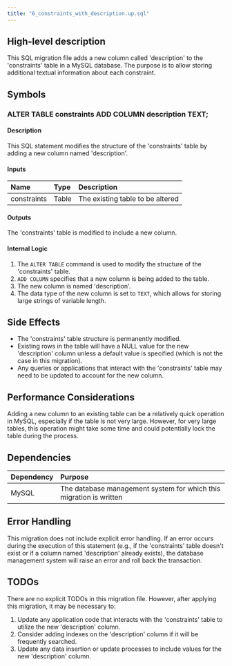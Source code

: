 ```yaml
---
title: "6_constraints_with_description.up.sql"
---
```


## High-level description
This SQL migration file adds a new column called 'description' to the 'constraints' table in a MySQL database. The purpose is to allow storing additional textual information about each constraint.

## Symbols

### ALTER TABLE constraints ADD COLUMN description TEXT;
#### Description
This SQL statement modifies the structure of the 'constraints' table by adding a new column named 'description'.

#### Inputs
| Name | Type | Description |
|:-----|:-----|:------------|
| constraints | Table | The existing table to be altered |

#### Outputs
The 'constraints' table is modified to include a new column.

#### Internal Logic
1. The `ALTER TABLE` command is used to modify the structure of the 'constraints' table.
2. `ADD COLUMN` specifies that a new column is being added to the table.
3. The new column is named 'description'.
4. The data type of the new column is set to `TEXT`, which allows for storing large strings of variable length.

## Side Effects
- The 'constraints' table structure is permanently modified.
- Existing rows in the table will have a NULL value for the new 'description' column unless a default value is specified (which is not the case in this migration).
- Any queries or applications that interact with the 'constraints' table may need to be updated to account for the new column.

## Performance Considerations
Adding a new column to an existing table can be a relatively quick operation in MySQL, especially if the table is not very large. However, for very large tables, this operation might take some time and could potentially lock the table during the process.

## Dependencies
| Dependency | Purpose |
|:-----------|:--------|
| MySQL | The database management system for which this migration is written |

## Error Handling
This migration does not include explicit error handling. If an error occurs during the execution of this statement (e.g., if the 'constraints' table doesn't exist or if a column named 'description' already exists), the database management system will raise an error and roll back the transaction.

## TODOs
There are no explicit TODOs in this migration file. However, after applying this migration, it may be necessary to:
1. Update any application code that interacts with the 'constraints' table to utilize the new 'description' column.
2. Consider adding indexes on the 'description' column if it will be frequently searched.
3. Update any data insertion or update processes to include values for the new 'description' column.